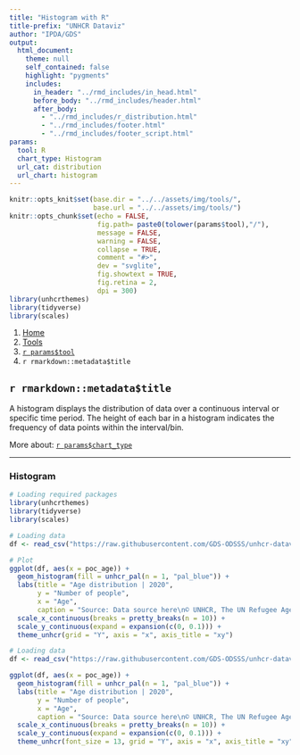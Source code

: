 ```yaml
---
title: "Histogram with R"
title-prefix: "UNHCR Dataviz"
author: "IPDA/GDS"
output:
  html_document:
    theme: null
    self_contained: false
    highlight: "pygments"
    includes:
      in_header: "../rmd_includes/in_head.html"
      before_body: "../rmd_includes/header.html"
      after_body:
        - "../rmd_includes/r_distribution.html"
        - "../rmd_includes/footer.html"
        - "../rmd_includes/footer_script.html"
params:
  tool: R
  chart_type: Histogram
  url_cat: distribution
  url_chart: histogram
---
```


```r
knitr::opts_knit$set(base.dir = "../../assets/img/tools/",
                     base.url = "../../assets/img/tools/")
knitr::opts_chunk$set(echo = FALSE,
                      fig.path= paste0(tolower(params$tool),"/"),
                      message = FALSE,
                      warning = FALSE,
                      collapse = TRUE,
                      comment = "#>",
                      dev = "svglite",
                      fig.showtext = TRUE,
                      fig.retina = 2,
                      dpi = 300)
library(unhcrthemes)
library(tidyverse)
library(scales)
```

<main id="tools" class="container mt-5">

<!-- Breadcrumb is filled automatically with the text from Title and Tool parameter in YAML --> 
<nav aria-label="breadcrumb">
    <ol class="breadcrumb">
        <li class="breadcrumb-item"><a href="../../">Home</a></li>
        <li class="breadcrumb-item"><a href="../">Tools</a></li>
        <li class="breadcrumb-item"><a href="../`r tolower(params$tool)`/">`r params$tool`</a></li>
        <li class="breadcrumb-item active" aria-current="page">`r rmarkdown::metadata$title`</li>
    </ol>
</nav>


<!-- Intro header --> 
<div class="my-5 text-center">

## `r rmarkdown::metadata$title`

<div class="row justify-content-center">
<div class="col-lg-8">

<!-- Only text to change below, the rest comes from the YAML --> 
A histogram displays the distribution of data over a continuous interval or specific time period. The height of each bar in a histogram indicates the frequency of data points within the interval/bin.

More about: <a href="../../chart_gallery/`r params$url_cat`.html#`r params$url_chart`">`r params$chart_type`</a>

</div>
</div>
</div>


----

<!-- Beginning of section, should be preceded by hr (----) --> 
<section class="my-5">

### Histogram

<div class="row">

<!-- First column for large screen --> 
<div class="col-lg-6">

```r
# Loading required packages
library(unhcrthemes)
library(tidyverse)
library(scales)

# Loading data
df <- read_csv("https://raw.githubusercontent.com/GDS-ODSSS/unhcr-dataviz-platform/master/data/distribution/histogram.csv")

# Plot
ggplot(df, aes(x = poc_age)) +
  geom_histogram(fill = unhcr_pal(n = 1, "pal_blue")) +
  labs(title = "Age distribution | 2020",
       y = "Number of people",
       x = "Age",
       caption = "Source: Data source here\n© UNHCR, The UN Refugee Agency") +
  scale_x_continuous(breaks = pretty_breaks(n = 10)) +
  scale_y_continuous(expand = expansion(c(0, 0.1))) +
  theme_unhcr(grid = "Y", axis = "x", axis_title = "xy")
```

</div>
<!-- End First column --->

<!-- Second column for large screen --> 
<div class="col-lg-6">


```r
# Loading data
df <- read_csv("https://raw.githubusercontent.com/GDS-ODSSS/unhcr-dataviz-platform/master/data/distribution/histogram.csv")

ggplot(df, aes(x = poc_age)) +
  geom_histogram(fill = unhcr_pal(n = 1, "pal_blue")) +
  labs(title = "Age distribution | 2020",
       y = "Number of people",
       x = "Age",
       caption = "Source: Data source here\n© UNHCR, The UN Refugee Agency") +
  scale_x_continuous(breaks = pretty_breaks(n = 10)) +
  scale_y_continuous(expand = expansion(c(0, 0.1))) +
  theme_unhcr(font_size = 13, grid = "Y", axis = "x", axis_title = "xy")
```

</div>
<!-- End Second column --->

</div>
</section>
<!-- End of section --->


<!-- To add sections just copy the whole code between the above section tag --->

</main>
